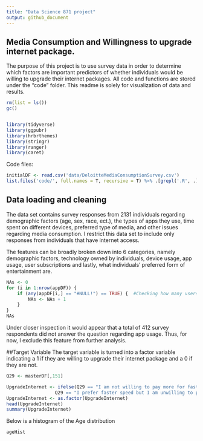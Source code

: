 ```yaml
---
title: "Data Science 871 project"
output: github_document
---
```


## Media Consumption and Willingness to upgrade internet package.

The purpose of this project is to use survey data in order to determine which factors are important predictors of whether individuals would be willing to upgrade their internet packages. All code and functions are stored under the "code" folder. This readme is solely for visualization of data and results.

```r

rm(list = ls()) 
gc()


library(tidyverse)
library(ggpubr)
library(hrbrthemes)
library(stringr)
library(ranger)
library(caret)
```

Code files:
```r
initialDF <- read.csv('data/DeloitteMediaConsumptionSurvey.csv')
list.files('code/', full.names = T, recursive = T) %>% .[grepl('.R', .)] %>% as.list() %>% walk(~source(.))
```

## Data loading and cleaning
The data set contains survey responses from 2131 individuals regarding demographic factors (age, sex, race, ect.), the types of apps they use, time spent on different devices, preferred type of media, and other issues regarding media consumption. I restrict this data set to include only responses from individuals that have internet access.

The features can be broadly broken down into 6 categories, namely demographic factors, technology owned by individuals, device usage, app usage, user subscriptions and lastly, what individuals' preferred form of entertainment are.


```r
NAs <- 0
for (i in 1:nrow(appDF)) {
    if (any(appDF[i,] == "#NULL!") == TRUE) {  #Checking how many users did not answer this question
        NAs <- NAs + 1
    }
}
NAs
```
Under closer inspection it would appear that a total of 412 survey respondents did not answer the question regarding app usage. Thus, for now, I exclude this feature from further analysis.

##Target Variable
The target variable is turned into a factor variable indicating a 1 if they are willing to upgrade their internet package and a 0 if they are not.
```r
Q29 <- masterDF[,151]

UpgradeInternet <- ifelse(Q29 == "I am not willing to pay more for faster download speeds as my current speed is sufficient for my needs" |
                  Q29 == "I prefer faster speed but I am unwilling to pay more than I already do", 0, 1)
UpgradeInternet <- as.factor(UpgradeInternet)
head(UpgradeInternet)
summary(UpgradeInternet)
```
Below is a histogram of the Age distribution
```r
ageHist
```



